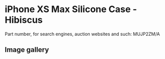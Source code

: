 
# iPhone XS Max Silicone Case - Hibiscus

Part number, for search engines, auction websites and such: MUJP2ZM/A

## Image gallery

<div style={{ width: '100%', maxWidth: '768px' }}>
<GalleryComponent
    images={[
      {
        original: "/everysource/MUJP2.webp",
        thumbnail: "/everypreview/MUJP2.webp",
      },
      {
        original: "/everysource/MUJP2_AV1_GOLD.webp",
        thumbnail: "/everypreview/MUJP2_AV1_GOLD.webp",
      },
      {
        original: "/everysource/MUJP2_AV1_SILVER.webp",
        thumbnail: "/everypreview/MUJP2_AV1_SILVER.webp",
      },
      {
        original: "/everysource/MUJP2_AV1_SPACE_GRAY.webp",
        thumbnail: "/everypreview/MUJP2_AV1_SPACE_GRAY.webp",
      },
      {
        original: "/everysource/MUJP2_AV2.webp",
        thumbnail: "/everypreview/MUJP2_AV2.webp",
      }
    ]}
  />
</div>